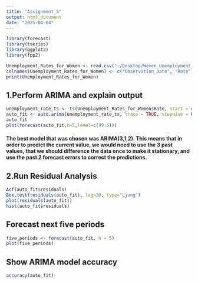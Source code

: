 ```yaml
---
title: "Assignment_5"
output: html_document
date: "2025-04-04"
---
```


```r
library(forecast)
library(tseries)
library(ggplot2)
library(fpp2)
```
```r
Unemployment_Rates_for_Women <- read.csv("~/Desktop/Women_Unemployment_Rates.csv")
colnames(Unemployment_Rates_for_Women) <- c("Observation_Date", "Rate")
print(Unemployment_Rates_for_Women)
```

## 1.Perform ARIMA and explain output
```r
unemployment_rate_ts <- ts(Unemployment_Rates_for_Women$Rate, start = c(2000, 1), frequency = 12)
auto_fit <- auto.arima(unemployment_rate_ts, trace = TRUE, stepwise = FALSE)
auto_fit
plot(forecast(auto_fit,h=5,level=c(99.5)))
```
#### The best model that was chosen was ARIMA(3,1,2). This means that in order to predict the current value, we would need to use the 3 past values, that we should difference the data once to make it stationary, and use the past 2 forecast errors to correct the predictions. 

## 2.Run Residual Analysis
```r
Acf(auto_fit$residuals)
Box.test(residuals(auto_fit), lag=20, type="Ljung")
plot(residuals(auto_fit))
hist(auto_fit$residuals)
```
## Forecast next five periods
```r
five_periods <- forecast(auto_fit, h = 5)
plot(five_periods)
```
## Show ARIMA model accuracy
```r
accuracy(auto_fit)
```





